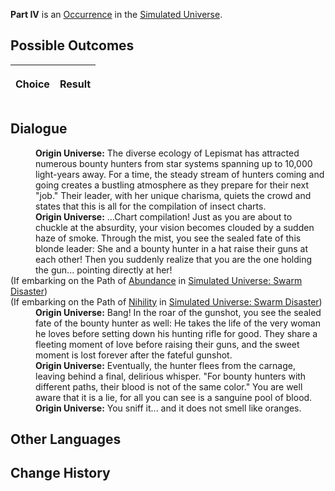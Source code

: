 {{Simulated Universe Event Infobox
|title         = Part IV
|image         = 2.png
|type          =
|domains_su    = 
|domains_ext   = 
|domains_swarm = 
|domains_gng   = 
|requirements  =
|prev          = 
|next          = 
|indexRewards  =
|characters    = 
}}
'''Part IV''' is an [[Simulated Universe/Occurrence|Occurrence]] in the [[Simulated Universe]].

==Possible Outcomes==
{| class="article-table"
!Choice
!Result

|}

<!--
==Gameplay Notes==

-->
==Dialogue==
{{Dialogue Start}}
:'''Origin Universe:''' The diverse ecology of Lepismat has attracted numerous bounty hunters from star systems spanning up to 10,000 light-years away. For a time, the steady stream of hunters coming and going creates a bustling atmosphere as they prepare for their next "job." Their leader, with her unique charisma, quiets the crowd and states that this is all for the compilation of insect charts.
:'''Origin Universe:''' ...Chart compilation! Just as you are about to chuckle at the absurdity, your vision becomes clouded by a sudden haze of smoke. Through the mist, you see the sealed fate of this blonde leader: She and a bounty hunter in a hat raise their guns at each other! Then you suddenly realize that you are the one holding the gun... pointing directly at her!
;(If embarking on the Path of [[Simulated Universe/Paths#Abundance|Abundance]] in [[Simulated Universe: Swarm Disaster]])
:{{SU Special Dialogue|Abundance|I don't want to shoot.|Obsession exists because of falsehood. Love, however, is both ugly and hurtful.}}
;(If embarking on the Path of [[Simulated Universe/Paths#Nihility|Nihility]] in [[Simulated Universe: Swarm Disaster]])
:{{SU Special Dialogue|Nihility|Stay alert!|Fire at *your enemies*!}}
:'''Origin Universe:''' Bang! In the roar of the gunshot, you see the sealed fate of the bounty hunter as well: He takes the life of the very woman he loves before setting down his hunting rifle for good. They share a fleeting moment of love before raising their guns, and the sweet moment is lost forever after the fateful gunshot.
:'''Origin Universe:''' Eventually, the hunter flees from the carnage, leaving behind a final, delirious whisper. "For bounty hunters with different paths, their blood is not of the same color." You are well aware that it is a lie, for all you can see is a sanguine pool of blood.
:'''Origin Universe:''' You sniff it... and it does not smell like oranges.
{{Dialogue End}}

==Other Languages==
{{Other Languages
|en   = Part IV
|zhs  = 其四
|zht  = 其四
|ja   = その4
|ko   = IV
|es   = Parte IV
|fr   = Partie IV
|ru   = IV
|th   = ตอน 4
|vi   = Phần 4
|de   = Teil 4
|id   = Bagian IV
|pt   = Parte IV
}}

==Change History==
{{Change History|1.0}}
